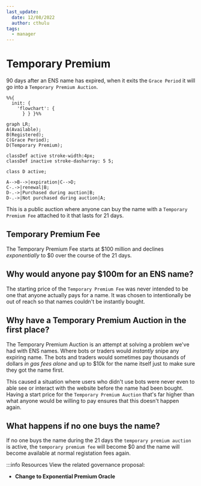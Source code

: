 ```yaml
---
last_update:
  date: 12/08/2022
  author: cthulu
tags:
  - manager
---
```



# Temporary Premium
90 days after an ENS name has expired, when it exits the `Grace Period` it will go into a `Temporary Premium Auction`.
```mermaid
%%{
  init: {
    'flowchart': {
      } } }%%
      
graph LR;
A(Available);
B(Registered);
C(Grace Period);
D(Temporary Premium);

classDef active stroke-width:4px;
classDef inactive stroke-dasharray: 5 5;

class D active;

A-->B-->|expiration|C-->D;
C-.->|renewal|B;
D-.->|Purchased during auction|B;
D-.->|Not purchased during auction|A;
```
This is a public auction where anyone can buy the name with a `Temporary Premium Fee` attached to it that lasts for 21 days.

## Temporary Premium Fee
The Temporary Premium Fee starts at $100 million and declines *exponentially* to $0 over the course of the 21 days.

## Why would anyone pay $100m for an ENS name?
The starting price of the `Temporary Premium Fee` was never intended to be one that anyone actually pays for a name. It was chosen to intentionally be out of reach so that names couldn't be instantly bought.

## Why have a Temporary Premium Auction in the first place?
The Temporary Premium Auction is an attempt at solving a problem we've had with ENS names. Where bots or traders would *instantly* snipe any expiring name.
The bots and traders would sometimes pay thousands of dollars *in gas fees alone* and up to $10k for the name itself just to make sure they got the name first.

This caused a situation where users who didn't use bots were never even to able see or interact with the website before the name had been bought.
Having a start price for the `Temporary Premium Auction` that's far higher than what anyone would be willing to pay ensures that this doesn't happen again.

## What happens if no one buys the name?
If no one buys the name during the 21 days the `temporary premium auction` is active, the `temporary premium fee` will become $0 and the name will become available at normal registation fees again.

:::info Resources
View the related governance proposal:
 - <Link to="https://docs.ens.domains/v/governance/governance-proposals/term-1/ep9-executable-change-to-exponential-premium-price-oracle"><b>Change to Exponential Premium Oracle</b></Link>